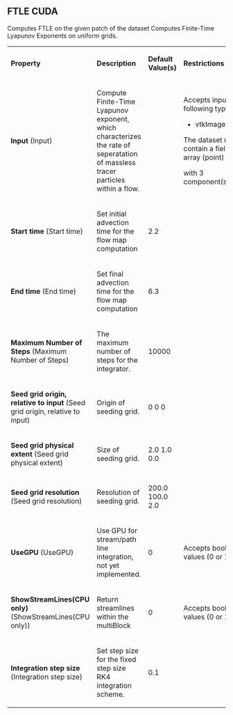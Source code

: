 
==FTLE CUDA==

Computes FTLE on the given patch of the dataset
Computes Finite-Time Lyapunov Exponents on uniform grids.


{| class="PropertiesTable" border="1" cellpadding="5"
|-
| '''Property'''
| '''Description'''
| '''Default Value(s)'''
| '''Restrictions'''

|-
|'''Input''' (Input)
|

Compute Finite-Time Lyapunov exponent, which characterizes the rate of seperatation of massless
tracer particles within a flow.

|

|
Accepts input of following types:
* vtkImageData
The dataset must contain a field array (point)

with 3 component(s).

|-
|'''Start time''' (Start time)
|
Set initial advection time for the flow map computation
|
2.2
|

|-
|'''End time''' (End time)
|
Set final advection time for the flow map computation
|
6.3
|

|-
|'''Maximum Number of Steps''' (Maximum Number of Steps)
|
The maximum number of steps for the integrator.
|
10000
|

|-
|'''Seed grid origin, relative to input''' (Seed grid origin, relative to input)
|

Origin of seeding grid.

|
0 0 0
|

|-
|'''Seed grid physical extent''' (Seed grid physical extent)
|

Size of seeding grid.

|
2.0 1.0 0.0
|

|-
|'''Seed grid resolution''' (Seed grid resolution)
|

Resolution of seeding grid.

|
200.0 100.0 2.0
|

|-
|'''UseGPU''' (UseGPU)
|
Use GPU for stream/path line integration, not yet implemented.
|
0
|
Accepts boolean values (0 or 1).
|-
|'''ShowStreamLines(CPU only)''' (ShowStreamLines(CPU only))
|
Return streamlines within the multiBlock
|
0
|
Accepts boolean values (0 or 1).
|-
|'''Integration step size''' (Integration step size)
|
Set step size for the fixed step size RK4 integration scheme.
|
0.1
|


|}

